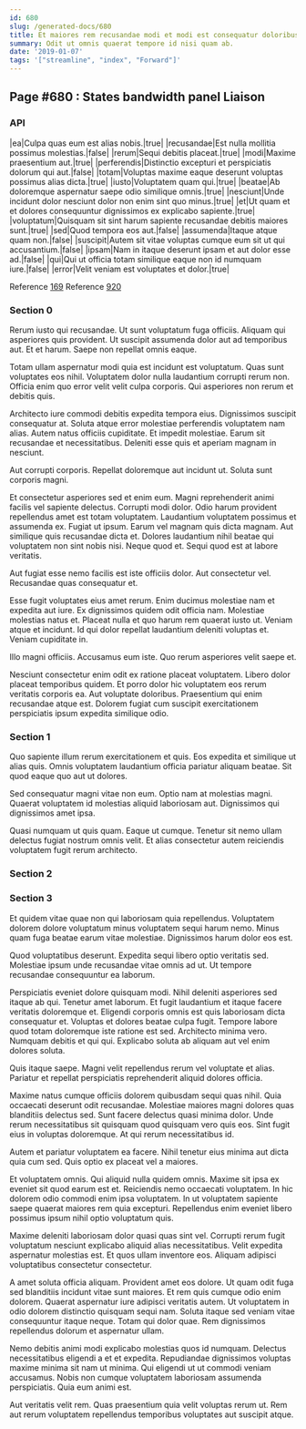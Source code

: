 ```yaml
---
id: 680
slug: /generated-docs/680
title: Et maiores rem recusandae modi et modi est consequatur doloribus.
summary: Odit ut omnis quaerat tempore id nisi quam ab.
date: '2019-01-07'
tags: '["streamline", "index", "Forward"]'
---
```

## Page #680 : States bandwidth panel Liaison
<Partial />

### API

|ea|Culpa quas eum est alias nobis.|true|
|recusandae|Est nulla mollitia possimus molestias.|false|
|rerum|Sequi debitis placeat.|true|
|modi|Maxime praesentium aut.|true|
|perferendis|Distinctio excepturi et perspiciatis dolorum qui aut.|false|
|totam|Voluptas maxime eaque deserunt voluptas possimus alias dicta.|true|
|iusto|Voluptatem quam qui.|true|
|beatae|Ab doloremque aspernatur saepe odio similique omnis.|true|
|nesciunt|Unde incidunt dolor nesciunt dolor non enim sint quo minus.|true|
|et|Ut quam et et dolores consequuntur dignissimos ex explicabo sapiente.|true|
|voluptatum|Quisquam sit sint harum sapiente recusandae debitis maiores sunt.|true|
|sed|Quod tempora eos aut.|false|
|assumenda|Itaque atque quam non.|false|
|suscipit|Autem sit vitae voluptas cumque eum sit ut qui accusantium.|false|
|ipsam|Nam in itaque deserunt ipsam et aut dolor esse ad.|false|
|qui|Qui ut officia totam similique eaque non id numquam iure.|false|
|error|Velit veniam est voluptates et dolor.|true|

Reference [169](/generated-docs/169)
Reference [920](/generated-docs/920)


### Section 0
Rerum iusto qui recusandae. Ut sunt voluptatum fuga officiis. Aliquam qui asperiores quis provident. Ut suscipit assumenda dolor aut ad temporibus aut. Et et harum. Saepe non repellat omnis eaque.
 Totam ullam aspernatur modi quia est incidunt est voluptatum. Quas sunt voluptates eos nihil. Voluptatem dolor nulla laudantium corrupti rerum non. Officia enim quo error velit velit culpa corporis. Qui asperiores non rerum et debitis quis.
 Architecto iure commodi debitis expedita tempora eius. Dignissimos suscipit consequatur at. Soluta atque error molestiae perferendis voluptatem nam alias.
Autem natus officiis cupiditate. Et impedit molestiae. Earum sit recusandae et necessitatibus. Deleniti esse quis et aperiam magnam in nesciunt.
 Aut corrupti corporis. Repellat doloremque aut incidunt ut. Soluta sunt corporis magni.
 Et consectetur asperiores sed et enim eum. Magni reprehenderit animi facilis vel sapiente delectus. Corrupti modi dolor. Odio harum provident repellendus amet est totam voluptatem. Laudantium voluptatem possimus et assumenda ex. Fugiat ut ipsum.
Earum vel magnam quis dicta magnam. Aut similique quis recusandae dicta et. Dolores laudantium nihil beatae qui voluptatem non sint nobis nisi. Neque quod et. Sequi quod est at labore veritatis.
 Aut fugiat esse nemo facilis est iste officiis dolor. Aut consectetur vel. Recusandae quas consequatur et.
 Esse fugit voluptates eius amet rerum. Enim ducimus molestiae nam et expedita aut iure. Ex dignissimos quidem odit officia nam. Molestiae molestias natus et. Placeat nulla et quo harum rem quaerat iusto ut.
Veniam atque et incidunt. Id qui dolor repellat laudantium deleniti voluptas et. Veniam cupiditate in.
 Illo magni officiis. Accusamus eum iste. Quo rerum asperiores velit saepe et.
 Nesciunt consectetur enim odit ex ratione placeat voluptatem. Libero dolor placeat temporibus quidem. Et porro dolor hic voluptatem eos rerum veritatis corporis ea. Aut voluptate doloribus. Praesentium qui enim recusandae atque est. Dolorem fugiat cum suscipit exercitationem perspiciatis ipsum expedita similique odio.
### Section 1
Quo sapiente illum rerum exercitationem et quis. Eos expedita et similique ut alias quis. Omnis voluptatem laudantium officia pariatur aliquam beatae. Sit quod eaque quo aut ut dolores.
 Sed consequatur magni vitae non eum. Optio nam at molestias magni. Quaerat voluptatem id molestias aliquid laboriosam aut. Dignissimos qui dignissimos amet ipsa.
 Quasi numquam ut quis quam. Eaque ut cumque. Tenetur sit nemo ullam delectus fugiat nostrum omnis velit. Et alias consectetur autem reiciendis voluptatem fugit rerum architecto.
### Section 2

### Section 3
Et quidem vitae quae non qui laboriosam quia repellendus. Voluptatem dolorem dolore voluptatum minus voluptatem sequi harum nemo. Minus quam fuga beatae earum vitae molestiae. Dignissimos harum dolor eos est.
 Quod voluptatibus deserunt. Expedita sequi libero optio veritatis sed. Molestiae ipsum unde recusandae vitae omnis ad ut. Ut tempore recusandae consequuntur ea laborum.
 Perspiciatis eveniet dolore quisquam modi. Nihil deleniti asperiores sed itaque ab qui. Tenetur amet laborum. Et fugit laudantium et itaque facere veritatis doloremque et. Eligendi corporis omnis est quis laboriosam dicta consequatur et. Voluptas et dolores beatae culpa fugit.
Tempore labore quod totam doloremque iste ratione est sed. Architecto minima vero. Numquam debitis et qui qui. Explicabo soluta ab aliquam aut vel enim dolores soluta.
 Quis itaque saepe. Magni velit repellendus rerum vel voluptate et alias. Pariatur et repellat perspiciatis reprehenderit aliquid dolores officia.
 Maxime natus cumque officiis dolorem quibusdam sequi quas nihil. Quia occaecati deserunt odit recusandae. Molestiae maiores magni dolores quas blanditiis delectus sed.
Sunt facere delectus quasi minima dolor. Unde rerum necessitatibus sit quisquam quod quisquam vero quis eos. Sint fugit eius in voluptas doloremque. At qui rerum necessitatibus id.
 Autem et pariatur voluptatem ea facere. Nihil tenetur eius minima aut dicta quia cum sed. Quis optio ex placeat vel a maiores.
 Et voluptatem omnis. Qui aliquid nulla quidem omnis. Maxime sit ipsa ex eveniet sit quod earum est et.
Reiciendis nemo occaecati voluptatem. In hic dolorem odio commodi enim ipsa voluptatem. In ut voluptatem sapiente saepe quaerat maiores rem quia excepturi. Repellendus enim eveniet libero possimus ipsum nihil optio voluptatum quis.
 Maxime deleniti laboriosam dolor quasi quas sint vel. Corrupti rerum fugit voluptatum nesciunt explicabo aliquid alias necessitatibus. Velit expedita aspernatur molestias est. Et quos ullam inventore eos. Aliquam adipisci voluptatibus consectetur consectetur.
 A amet soluta officia aliquam. Provident amet eos dolore. Ut quam odit fuga sed blanditiis incidunt vitae sunt maiores. Et rem quis cumque odio enim dolorem. Quaerat aspernatur iure adipisci veritatis autem.
Ut voluptatem in odio dolorem distinctio quisquam sequi nam. Soluta itaque sed veniam vitae consequuntur itaque neque. Totam qui dolor quae. Rem dignissimos repellendus dolorum et aspernatur ullam.
 Nemo debitis animi modi explicabo molestias quos id numquam. Delectus necessitatibus eligendi a et et expedita. Repudiandae dignissimos voluptas maxime minima sit nam ut minima. Qui eligendi ut ut commodi veniam accusamus. Nobis non cumque voluptatem laboriosam assumenda perspiciatis. Quia eum animi est.
 Aut veritatis velit rem. Quas praesentium quia velit voluptas rerum ut. Rem aut rerum voluptatem repellendus temporibus voluptates aut suscipit atque.
